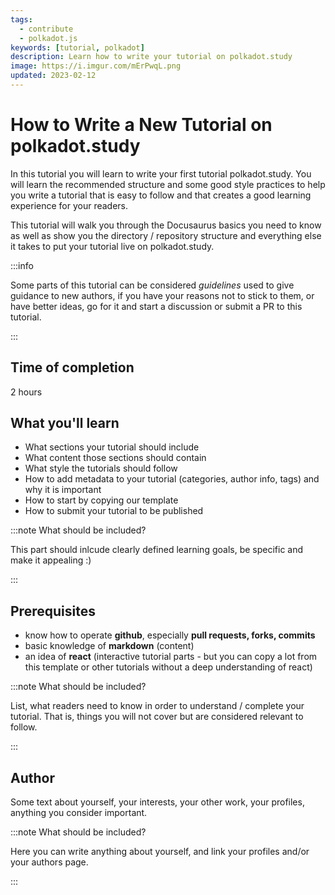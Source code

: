 ```yaml
---
tags:
  - contribute
  - polkadot.js
keywords: [tutorial, polkadot]
description: Learn how to write your tutorial on polkadot.study
image: https://i.imgur.com/mErPwqL.png
updated: 2023-02-12
---
```


# How to Write a New Tutorial on polkadot.study

In this tutorial you will learn to write your first tutorial polkadot.study. You will learn the recommended structure and some good style practices to help you write a tutorial that is easy to follow and that creates a good learning experience for your readers.

This tutorial will walk you through the Docusaurus basics you need to know as well as show you the directory / repository structure and everything else it takes to put your tutorial live on polkadot.study.

:::info

Some parts of this tutorial can be considered *guidelines* used to give guidance to new authors, if you have your reasons not to stick to them, or have better ideas, go for it and start a discussion or submit a PR to this tutorial.

:::

## Time of completion
2 hours

## What you'll learn
 - What sections your tutorial should include
 - What content those sections should contain
 - What style the tutorials should follow
 - How to add metadata to your tutorial (categories, author info, tags) and why it is important
 - How to start by copying our template
 - How to submit your tutorial to be published

:::note What should be included?

This part should inlcude clearly defined learning goals, be specific and make it appealing :)

:::

## Prerequisites
- know how to operate **github**, especially **pull requests, forks, commits**
- basic knowledge of **markdown** (content)
- an idea of **react** (interactive tutorial parts - but you can copy a lot from this template or other tutorials without a deep understanding of react)

:::note What should be included?

List, what readers need to know in order to understand / complete your tutorial. That is, things you will not cover but are considered relevant to follow.

:::

## Author

Some text about yourself, your interests, your other work, your profiles, anything you consider important.

:::note What should be included?

Here you can write anything about yourself, and link your profiles and/or your authors page.

:::

